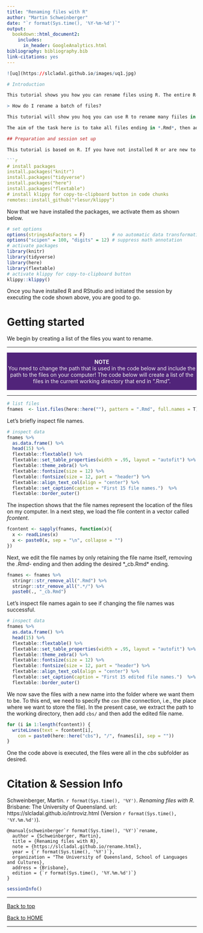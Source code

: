 ```yaml
---
title: "Renaming files with R"
author: "Martin Schweinberger"
date: "`r format(Sys.time(), '%Y-%m-%d')`"
output:
  bookdown::html_document2:
    includes:
      in_header: GoogleAnalytics.html
bibliography: bibliography.bib
link-citations: yes
---
```


```r
![uq](https://slcladal.github.io/images/uq1.jpg)

# Introduction

This tutorial shows you how you can rename files using R. The entire R-markdown document can be downloaded [here](https://slcladal.github.io/rscripts/rename.Rmd). 

> How do I rename a batch of files?

This tutorial will show you hoq you can use R to rename many fiiles in an easy way.

The aim of the task here is to take all files ending in *.Rmd*, then adding *_cb* to their name, and then saving them in a folder called *cbs* which is a subfolder of the current working directory. So, if there is a file called *test.Rmd*, we want to change its name to *test_cb.Rmd* and then save that renamed file in the *cbs* folder.

## Preparation and session set up

This tutorial is based on R. If you have not installed R or are new to it, you will find an introduction to and more information how to use R [here](https://slcladal.github.io/intror.html). For this tutorials, we need to install certain *packages* from an R *library* so that the scripts shown below are executed without errors. Before turning to the code below, please install the packages by running the code below this paragraph. If you have already installed the packages mentioned below, then you can skip ahead and ignore this section. To install the necessary packages, simply run the following code - it may take some time (between 1 and 5 minutes to install all of the libraries so you do not need to worry if it takes some time).

```r
# install packages
install.packages("knitr")
install.packages("tidyverse")
install.packages("here")
install.packages("flextable")
# install klippy for copy-to-clipboard button in code chunks
remotes::install_github("rlesur/klippy")
```

Now that we have installed the packages, we activate them as shown below.

```r
# set options
options(stringsAsFactors = F)          # no automatic data transformation
options("scipen" = 100, "digits" = 12) # suppress math annotation
# activate packages
library(knitr)
library(tidyverse)
library(here)
library(flextable)
# activate klippy for copy-to-clipboard button
klippy::klippy()
```

Once you have installed R and RStudio and initiated the session by executing the code shown above, you are good to go.

# Getting started

We begin by creating a list of the files you want to rename.

***

<div class="warning" style='padding:0.1em; background-color:#51247a; color:#f2f2f2'>
<span>
<p style='margin-top:1em; text-align:center'>
<b>NOTE</b><br>You need to change the path that is used in the code below and include the path to the files on your computer! The code below will create a list of the files in the current working directory that end in ".Rmd".</p>
<p style='margin-left:1em;'>
</p></span>
</div>

***

```r
# list files
fnames  <- list.files(here::here(""), pattern = ".Rmd", full.names = T)
```

Let's briefly inspect file names.

```r
# inspect data
fnames %>%
  as.data.frame() %>%
  head(15) %>%
  flextable::flextable() %>%
  flextable::set_table_properties(width = .95, layout = "autofit") %>%
  flextable::theme_zebra() %>%
  flextable::fontsize(size = 12) %>%
  flextable::fontsize(size = 12, part = "header") %>%
  flextable::align_text_col(align = "center") %>%
  flextable::set_caption(caption = "First 15 file names.")  %>%
  flextable::border_outer()
```
The inspection shows that the file names represent the location of the files on my computer. In a next step, we load the file content in a vector called *fcontent*.

```r
fcontent <- sapply(fnames, function(x){
  x <- readLines(x)
  x <- paste0(x, sep = "\n", collapse = "")
})
```

Next, we edit the file names by only retaining the file name itself, removing the *.Rmd*- ending and then adding the desired *_cb.Rmd* ending.

```r
fnames <- fnames %>%
  stringr::str_remove_all(".Rmd") %>%
  stringr::str_remove_all(".*/") %>%
  paste0(., "_cb.Rmd")
```

Let's inspect file names again to see if changing the file names was successful.

```r
# inspect data
fnames %>%
  as.data.frame() %>%
  head(15) %>%
  flextable::flextable() %>%
  flextable::set_table_properties(width = .95, layout = "autofit") %>%
  flextable::theme_zebra() %>%
  flextable::fontsize(size = 12) %>%
  flextable::fontsize(size = 12, part = "header") %>%
  flextable::align_text_col(align = "center") %>%
  flextable::set_caption(caption = "First 15 edited file names.")  %>%
  flextable::border_outer()
```

We now save the files with a new name into the folder where we want them to be. To this end, we need to specify the `con` (the connection, i.e., the place where we want to store the file). In the present case, we extract the path to the working directory, then add `cbs/` and then add the edited file name.

```r
for (i in 1:length(fcontent)) {
  writeLines(text = fcontent[i],
    con = paste0(here::here("cbs"), "/", fnames[i], sep = ""))
}
```

One the code above is executed, the files were all in the *cbs* subfolder as desired.

# Citation & Session Info 

Schweinberger, Martin. `r format(Sys.time(), '%Y')`. *Renaming files with R*. Brisbane: The University of Queensland. url: https://slcladal.github.io/introviz.html  (Version `r format(Sys.time(), '%Y.%m.%d')`).

```
@manual{schweinberger`r format(Sys.time(), '%Y')`rename,
  author = {Schweinberger, Martin},
  title = {Renaming files with R},
  note = {https://slcladal.github.io/rename.html},
  year = {`r format(Sys.time(), '%Y')`},
  organization = "The University of Queensland, School of Languages and Cultures},
  address = {Brisbane},
  edition = {`r format(Sys.time(), '%Y.%m.%d')`}
}
```

```r
sessionInfo()
```

***

[Back to top](#introduction)

[Back to HOME](https://slcladal.github.io/index.html)

***

